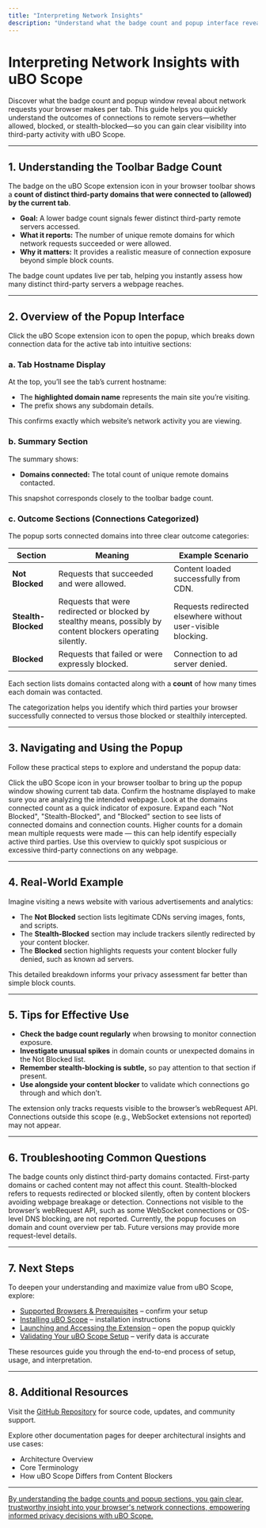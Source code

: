 ```yaml
---
title: "Interpreting Network Insights"
description: "Understand what the badge count and popup interface reveal about connected remote servers per tab. Get a quick rundown of what each section in the popup means, so you can spot third-party connections and their outcomes at a glance."
---
```


# Interpreting Network Insights with uBO Scope

Discover what the badge count and popup window reveal about network requests your browser makes per tab. This guide helps you quickly understand the outcomes of connections to remote servers—whether allowed, blocked, or stealth-blocked—so you can gain clear visibility into third-party activity with uBO Scope.

---

## 1. Understanding the Toolbar Badge Count

The badge on the uBO Scope extension icon in your browser toolbar shows a **count of distinct third-party domains that were connected to (allowed) by the current tab**.

- **Goal:** A lower badge count signals fewer distinct third-party remote servers accessed.
- **What it reports:** The number of unique remote domains for which network requests succeeded or were allowed.
- **Why it matters:** It provides a realistic measure of connection exposure beyond simple block counts.

<Info>
The badge count updates live per tab, helping you instantly assess how many distinct third-party servers a webpage reaches.
</Info>

---

## 2. Overview of the Popup Interface

Click the uBO Scope extension icon to open the popup, which breaks down connection data for the active tab into intuitive sections:

### a. Tab Hostname Display

At the top, you’ll see the tab’s current hostname:

- The **highlighted domain name** represents the main site you’re visiting.
- The prefix shows any subdomain details.

This confirms exactly which website’s network activity you are viewing.

### b. Summary Section

The summary shows:

- **Domains connected:** The total count of unique remote domains contacted.

This snapshot corresponds closely to the toolbar badge count.

### c. Outcome Sections (Connections Categorized)

The popup sorts connected domains into three clear outcome categories:

| Section           | Meaning                                              | Example Scenario                        |
|-------------------|------------------------------------------------------|---------------------------------------|
| **Not Blocked**   | Requests that succeeded and were allowed.            | Content loaded successfully from CDN. |
| **Stealth-Blocked** | Requests that were redirected or blocked by stealthy means, possibly by content blockers operating silently. | Requests redirected elsewhere without user-visible blocking. |
| **Blocked**       | Requests that failed or were expressly blocked.       | Connection to ad server denied.        |

Each section lists domains contacted along with a **count** of how many times each domain was contacted.

<Note>
The categorization helps you identify which third parties your browser successfully connected to versus those blocked or stealthily intercepted.
</Note>

---

## 3. Navigating and Using the Popup

Follow these practical steps to explore and understand the popup data:

<Steps>
<Step title="Open the Popup">
Click the uBO Scope icon in your browser toolbar to bring up the popup window showing current tab data.
</Step>
<Step title="Check the Tab Hostname">
Confirm the hostname displayed to make sure you are analyzing the intended webpage.
</Step>
<Step title="Review the Summary Count">
Look at the domains connected count as a quick indicator of exposure.
</Step>
<Step title="Analyze Each Outcome Section">
Expand each "Not Blocked", "Stealth-Blocked", and "Blocked" section to see lists of connected domains and connection counts.
</Step>
<Step title="Interpret the Domain Counts">
Higher counts for a domain mean multiple requests were made — this can help identify especially active third parties.
</Step>
</Steps>

<Tip>
Use this overview to quickly spot suspicious or excessive third-party connections on any webpage.
</Tip>

---

## 4. Real-World Example

Imagine visiting a news website with various advertisements and analytics:

- The **Not Blocked** section lists legitimate CDNs serving images, fonts, and scripts.
- The **Stealth-Blocked** section may include trackers silently redirected by your content blocker.
- The **Blocked** section highlights requests your content blocker fully denied, such as known ad servers.

This detailed breakdown informs your privacy assessment far better than simple block counts.

---

## 5. Tips for Effective Use

- **Check the badge count regularly** when browsing to monitor connection exposure.
- **Investigate unusual spikes** in domain counts or unexpected domains in the Not Blocked list.
- **Remember stealth-blocking is subtle,** so pay attention to that section if present.
- **Use alongside your content blocker** to validate which connections go through and which don’t.

<Warning>
The extension only tracks requests visible to the browser’s webRequest API. Connections outside this scope (e.g., WebSocket extensions not reported) may not appear.
</Warning>

---

## 6. Troubleshooting Common Questions

<AccordionGroup title="Common Questions">
<Accordion title="Why is the badge count sometimes zero even when websites load content?">
The badge counts only distinct third-party domains contacted. First-party domains or cached content may not affect this count.
</Accordion>
<Accordion title="What does stealth-blocked mean exactly?">
Stealth-blocked refers to requests redirected or blocked silently, often by content blockers avoiding webpage breakage or detection.
</Accordion>
<Accordion title="Why aren’t some remote connections showing up?">
Connections not visible to the browser’s webRequest API, such as some WebSocket connections or OS-level DNS blocking, are not reported.
</Accordion>
<Accordion title="Can I see detailed request info through the popup?">
Currently, the popup focuses on domain and count overview per tab. Future versions may provide more request-level details.
</Accordion>
</AccordionGroup>

---

## 7. Next Steps

To deepen your understanding and maximize value from uBO Scope, explore:

- [Supported Browsers & Prerequisites](https://example.com/getting-started/installing-ubo-scope/supported-browsers-and-requirements) – confirm your setup
- [Installing uBO Scope](https://example.com/getting-started/installing-ubo-scope/installation-guides) – installation instructions
- [Launching and Accessing the Extension](https://example.com/getting-started/first-run-setup/launching-ubo-scope) – open the popup quickly
- [Validating Your uBO Scope Setup](https://example.com/getting-started/validation-and-troubleshooting/validating-installation) – verify data is accurate

These resources guide you through the end-to-end process of setup, usage, and interpretation.

---

## 8. Additional Resources

Visit the [GitHub Repository](https://github.com/gorhill/uBO-Scope) for source code, updates, and community support.

Explore other documentation pages for deeper architectural insights and use cases:

- Architecture Overview
- Core Terminology
- How uBO Scope Differs from Content Blockers


---

<u>By understanding the badge counts and popup sections, you gain clear, trustworthy insight into your browser's network connections, empowering informed privacy decisions with uBO Scope.</u>
